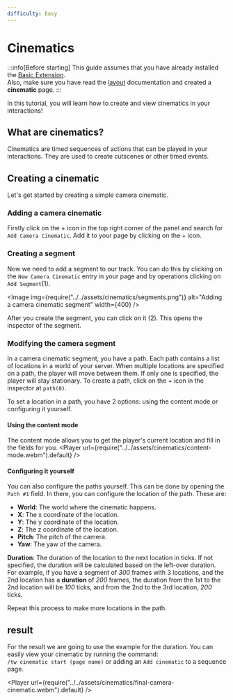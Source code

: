 ```yaml
---
difficulty: Easy
---
```



# Cinematics

:::info[Before starting]
This guide assumes that you have already installed the [Basic Extension](../../02-getting-started/01-installation.mdx#basic-extension).\
Also, make sure you have read the [layout](../../02-getting-started/02-layout.mdx) documentation and created a **cinematic** page.
:::

In this tutorial, you will learn how to create and view cinematics in your interactions!

## What are cinematics?
Cinematics are timed sequences of actions that can be played in your interactions. They are used to create cutscenes or other timed events.

## Creating a cinematic
Let's get started by creating a simple camera cinematic.

### Adding a camera cinematic
Firstly click on the + icon in the top right corner of the panel and search for `Add Camera Cinematic`. Add it to your page by clicking on the + icon.

<EntrySearch entryName='cinematic'/>

### Creating a segment
Now we need to add a segment to our track. You can do this by clicking on the `New Camera Cinematic` entry in your page and by operations clicking on `Add Segment`(1).

<Image img={require("../../assets/cinematics/segments.png")} alt="Adding a camera cinematic segment" width={400} />

After you create the segment, you can click on it (2). This opens the inspector of the segment.

### Modifying the camera segment
In a camera cinematic segment, you have a path. Each path contains a list of locations in a world of your server. When multiple locations are specified on a path, the player will move between them. If only one is specified, the player will stay stationary.
To create a path, click on the + icon in the inspector at `path(0)`.

To set a location in a path, you have 2 options: using the content mode or configuring it yourself.
#### Using the content mode 
The content mode allows you to get the player's current location and fill in the fields for you.
<Player url={require("../../assets/cinematics/content-mode.webm").default} />

#### Configuring it yourself
You can also configure the paths yourself. This can be done by opening the `Path #1` field. In there, you can configure the location of the path. These are:
* **World**: The world where the cinematic happens.
* **X**: The x coordinate of the location.
* **Y**: The y coordinate of the location.
* **Z**: The z coordinate of the location.
* **Pitch**: The pitch of the camera.
* **Yaw**: The yaw of the camera.

**Duration**: The duration of the location to the next location in ticks. If not specified, the duration will be calculated based on the left-over duration.\
For example, if you have a segment of *300* frames with 3 locations, and the 2nd location has a **duration** of *200* frames, the duration from the 1st to the 2nd location will be *100* ticks, and from the 2nd to the 3rd location, *200* ticks.

Repeat this process to make more locations in the path.

## result
For the result we are going to use the example for the duration. You can easily view your cinematic by running the command:\
 `/tw cinematic start (page name)` or adding an `Add cinematic` to a sequence page.

<Player url={require("../../assets/cinematics/final-camera-cinematic.webm").default} />
